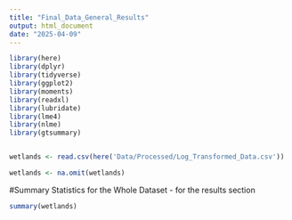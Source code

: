 ```yaml
---
title: "Final_Data_General_Results"
output: html_document
date: "2025-04-09"
---
```


```r
library(here)
library(dplyr)
library(tidyverse)
library(ggplot2)
library(moments)
library(readxl)
library(lubridate)
library(lme4)
library(nlme)
library(gtsummary)


wetlands <- read.csv(here('Data/Processed/Log_Transformed_Data.csv'))

wetlands <- na.omit(wetlands)


```



#Summary Statistics for the Whole Dataset - for the results section

```r
summary(wetlands)


```



